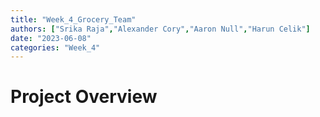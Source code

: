 ```yaml
---
title: "Week_4_Grocery_Team"
authors: ["Srika Raja","Alexander Cory","Aaron Null","Harun Celik"]
date: "2023-06-08"
categories: "Week_4"
---
```


# Project Overview

